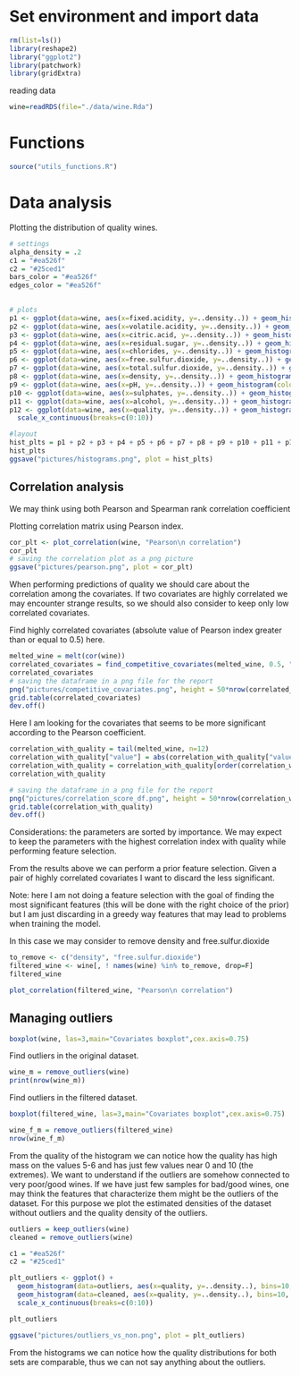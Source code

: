 # Set environment and import data

```r
rm(list=ls())
library(reshape2)
library("ggplot2")
library(patchwork)
library(gridExtra)
```

reading data

```r
wine=readRDS(file="./data/wine.Rda")
```

# Functions
```r
source("utils_functions.R")
```

# Data analysis

Plotting the distribution of quality wines.

```r
# settings
alpha_density = .2
c1 = "#ea526f"
c2 = "#25ced1"
bars_color = "#ea526f"
edges_color = "#ea526f"
  

# plots
p1 <- ggplot(data=wine, aes(x=fixed.acidity, y=..density..)) + geom_histogram(color=edges_color, fill=bars_color)
p2 <- ggplot(data=wine, aes(x=volatile.acidity, y=..density..)) + geom_histogram(color=edges_color, fill=bars_color)
p3 <- ggplot(data=wine, aes(x=citric.acid, y=..density..)) + geom_histogram(color=edges_color, fill=bars_color)
p4 <- ggplot(data=wine, aes(x=residual.sugar, y=..density..)) + geom_histogram(color=edges_color, fill=bars_color)
p5 <- ggplot(data=wine, aes(x=chlorides, y=..density..)) + geom_histogram(color=edges_color, fill=bars_color)
p6 <- ggplot(data=wine, aes(x=free.sulfur.dioxide, y=..density..)) + geom_histogram(color=edges_color, fill=bars_color)
p7 <- ggplot(data=wine, aes(x=total.sulfur.dioxide, y=..density..)) + geom_histogram(color=edges_color, fill=bars_color)
p8 <- ggplot(data=wine, aes(x=density, y=..density..)) + geom_histogram(color=edges_color, fill=bars_color)
p9 <- ggplot(data=wine, aes(x=pH, y=..density..)) + geom_histogram(color=edges_color, fill=bars_color)
p10 <- ggplot(data=wine, aes(x=sulphates, y=..density..)) + geom_histogram(color=edges_color, fill=bars_color)
p11 <- ggplot(data=wine, aes(x=alcohol, y=..density..)) + geom_histogram(color=edges_color, fill=bars_color)
p12 <- ggplot(data=wine, aes(x=quality, y=..density..)) + geom_histogram(bins=10, color=edges_color, fill=bars_color, center=0, binwidth = 1) +
  scale_x_continuous(breaks=c(0:10))

#layout
hist_plts = p1 + p2 + p3 + p4 + p5 + p6 + p7 + p8 + p9 + p10 + p11 + p12 + plot_layout(ncol = 3)
hist_plts
ggsave("pictures/histograms.png", plot = hist_plts)
```

## Correlation analysis

We may think using both Pearson and Spearman rank correlation coefficient

Plotting correlation matrix using Pearson index.

```r
cor_plt <- plot_correlation(wine, "Pearson\n correlation")
cor_plt
# saving the correlation plot as a png picture
ggsave("pictures/pearson.png", plot = cor_plt)

```

When performing predictions of quality we should care about the correlation among the covariates. If two covariates are highly correlated we may encounter strange results, so we should also consider to keep only low correlated covariates.

Find highly correlated covariates (absolute value of Pearson index greater than or equal to 0.5) here.

```r
melted_wine = melt(cor(wine))
correlated_covariates = find_competitive_covariates(melted_wine, 0.5, "quality")
correlated_covariates
# saving the dataframe in a png file for the report
png("pictures/competitive_covariates.png", height = 50*nrow(correlated_covariates), width = 200*ncol(correlated_covariates))
grid.table(correlated_covariates)
dev.off()
```

Here I am looking for the covariates that seems to be more significant according to the Pearson coefficient.

```r
correlation_with_quality = tail(melted_wine, n=12)
correlation_with_quality["value"] = abs(correlation_with_quality["value"])
correlation_with_quality = correlation_with_quality[order(correlation_with_quality$value, decreasing = TRUE),]
correlation_with_quality

# saving the dataframe in a png file for the report
png("pictures/correlation_score_df.png", height = 50*nrow(correlation_with_quality), width = 200*ncol(correlation_with_quality))
grid.table(correlation_with_quality)
dev.off()
```

Considerations: the parameters are sorted by importance. We may expect to keep the parameters with the highest correlation index with quality while performing feature selection.

From the results above we can perform a prior feature selection. Given a pair of highly correlated covariates I want to discard the less significant.

Note: here I am not doing a feature selection with the goal of finding the most significant features (this will be done with the right choice of the prior) but I am just discarding in a greedy way features that may lead to problems when training the model.

In this case we may consider to remove density and free.sulfur.dioxide

```r
to_remove <- c("density", "free.sulfur.dioxide")
filtered_wine <- wine[, ! names(wine) %in% to_remove, drop=F]
filtered_wine
```

```r
plot_correlation(filtered_wine, "Pearson\n correlation")
```

## Managing outliers

```r
boxplot(wine, las=3,main="Covariates boxplot",cex.axis=0.75)
```

Find outliers in the original dataset.

```r
wine_m = remove_outliers(wine)
print(nrow(wine_m))
```

Find outliers in the filtered dataset.

```r
boxplot(filtered_wine, las=3,main="Covariates boxplot",cex.axis=0.75)
```

```r
wine_f_m = remove_outliers(filtered_wine)
nrow(wine_f_m)
```


From the quality of the histogram we can notice how the quality has high mass on the
values 5-6 and has just few values near 0 and 10 (the extremes).
We want to understand if the outliers are somehow connected to very poor/good wines.
If we have just few samples for bad/good wines, one may think the features that 
characterize them might be the outliers of the dataset.
For this purpose we plot the estimated densities of the dataset without outliers
and the quality density of the outliers.
```r
outliers = keep_outliers(wine)
cleaned = remove_outliers(wine)
```

```r
c1 = "#ea526f"
c2 = "#25ced1"

plt_outliers <- ggplot() + 
  geom_histogram(data=outliers, aes(x=quality, y=..density..), bins=10, color=c1, fill=c1, alpha=0.5, center=0,binwidth = 1) +
  geom_histogram(data=cleaned, aes(x=quality, y=..density..), bins=10, color=c2, fill=c2, alpha=0.5, center=0,binwidth = 1) +
  scale_x_continuous(breaks=c(0:10))

plt_outliers

ggsave("pictures/outliers_vs_non.png", plot = plt_outliers)
```

From the histograms we can notice how the quality distributions for both sets 
are comparable, thus we can not say anything about the outliers.


